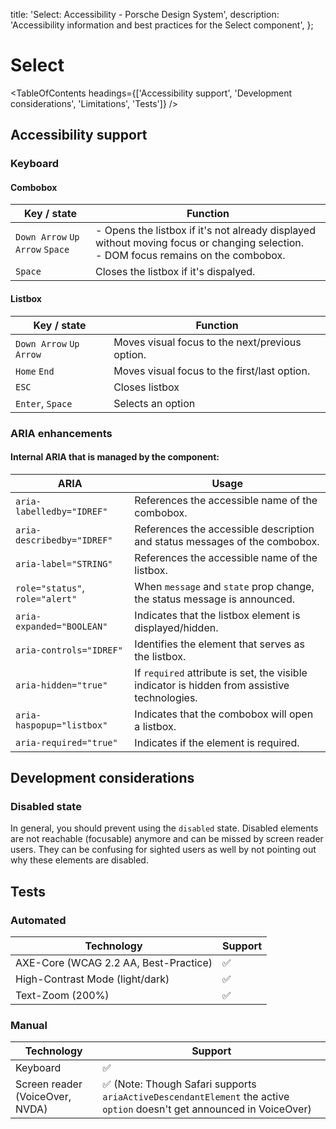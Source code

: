 
  title: 'Select: Accessibility - Porsche Design System',
  description: 'Accessibility information and best practices for the Select component',
};

# Select <ComponentStatus tagName="p-select"></ComponentStatus>

<TableOfContents headings={['Accessibility support', 'Development considerations', 'Limitations', 'Tests']} />

## Accessibility support

### Keyboard

#### Combobox

| Key / state                     | Function                                                                                                                                 |
| ------------------------------- | ---------------------------------------------------------------------------------------------------------------------------------------- |
| `Down Arrow` `Up Arrow` `Space` | - Opens the listbox if it's not already displayed without moving focus or changing selection.<br /> - DOM focus remains on the combobox. |
| `Space`                         | Closes the listbox if it's dispalyed.                                                                                                    |

#### Listbox

| Key / state             | Function                                        |
| ----------------------- | ----------------------------------------------- |
| `Down Arrow` `Up Arrow` | Moves visual focus to the next/previous option. |
| `Home` `End`            | Moves visual focus to the first/last option.    |
| `ESC`                   | Closes listbox                                  |
| `Enter`, `Space`        | Selects an option                               |

### ARIA enhancements

#### Internal **ARIA** that is managed by the component:

| ARIA                            | Usage                                                                                        |
| ------------------------------- | -------------------------------------------------------------------------------------------- |
| `aria-labelledby="IDREF"`       | References the accessible name of the combobox.                                              |
| `aria-describedby="IDREF"`      | References the accessible description and status messages of the combobox.                   |
| `aria-label="STRING"`           | References the accessible name of the listbox.                                               |
| `role="status"`, `role="alert"` | When `message` and `state` prop change, the status message is announced.                     |
| `aria-expanded="BOOLEAN"`       | Indicates that the listbox element is displayed/hidden.                                      |
| `aria-controls="IDREF"`         | Identifies the element that serves as the listbox.                                           |
| `aria-hidden="true"`            | If `required` attribute is set, the visible indicator is hidden from assistive technologies. |
| `aria-haspopup="listbox"`       | Indicates that the combobox will open a listbox.                                             |
| `aria-required="true"`          | Indicates if the element is required.                                                        |

## Development considerations

### Disabled state

In general, you should prevent using the `disabled` state. Disabled elements are not reachable (focusable) anymore and
can be missed by screen reader users. They can be confusing for sighted users as well by not pointing out why these
elements are disabled.

## Tests

### Automated

| Technology                            | Support |
| ------------------------------------- | ------- |
| AXE-Core (WCAG 2.2 AA, Best-Practice) | ✅      |
| High-Contrast Mode (light/dark)       | ✅      |
| Text-Zoom (200%)                      | ✅      |

### Manual

| Technology                      | Support                                                                                                                |
| ------------------------------- | ---------------------------------------------------------------------------------------------------------------------- |
| Keyboard                        | ✅                                                                                                                     |
| Screen reader (VoiceOver, NVDA) | ✅ (Note: Though Safari supports `ariaActiveDescendantElement` the active `option` doesn't get announced in VoiceOver) |
